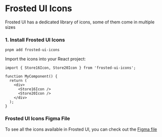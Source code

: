 
<Meta title="Guides/6. Icons" />

# Frosted UI Icons

Frosted UI has a dedicated library of icons, some of them come in multiple sizes

### 1. Install Frosted UI Icons

`pnpm add frosted-ui-icons`

Import the icons into your React project:

```tsx
import { Store16Icon, Store20Icon } from 'frosted-ui-icons';

function MyComponent() {
  return (
    <div>
      <Store16Icon />
      <Store20Icon />
    </div>
  );
}
```

### Frosted UI Icons Figma File

To see all the icons available in Frosted UI, you can check out the [Figma file](https://www.figma.com/file/fxRLy35tq3pm2zNy5lAFfL/)
